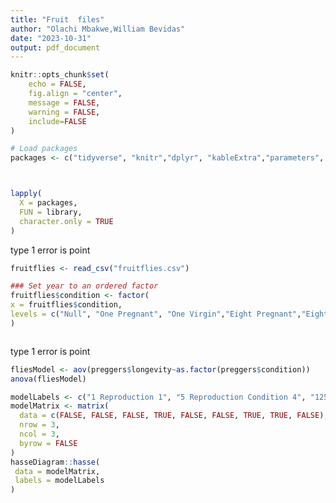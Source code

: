 ```yaml
---
title: "Fruit  files"
author: "Olachi Mbakwe,William Bevidas"
date: "2023-10-31"
output: pdf_document
---
```


```r

knitr::opts_chunk$set(
	echo = FALSE,
	fig.align = "center",
	message = FALSE,
	warning = FALSE,
	include=FALSE
)

```



```r

# Load packages
packages <- c("tidyverse", "knitr","dplyr", "kableExtra","parameters", "emmeans", "DescTools","dunn.test", "multcompView")



lapply(
  X = packages,
  FUN = library,
  character.only = TRUE
)
```

type 1 error is point


```r


fruitflies <- read_csv("fruitflies.csv")

```

```r

### Set year to an ordered factor
fruitflies$condition <- factor(
x = fruitflies$condition,
levels = c("Null", "One Pregnant", "One Virgin","Eight Pregnant","Eight Virgin")
)



```


type 1 error is point


```r
fliesModel <- aov(preggers$longevity~as.factor(preggers$condition))
anova(fliesModel)
```

```r
modelLabels <- c("1 Reproduction 1", "5 Reproduction Condition 4", "125 (Male Fruit Flies) 120")
modelMatrix <- matrix(
  data = c(FALSE, FALSE, FALSE, TRUE, FALSE, FALSE, TRUE, TRUE, FALSE),
  nrow = 3,
  ncol = 3,
  byrow = FALSE
)
hasseDiagram::hasse(
 data = modelMatrix,
 labels = modelLabels
)
```


